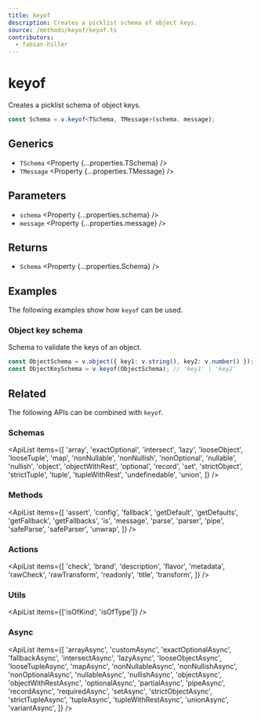 ```yaml
---
title: keyof
description: Creates a picklist schema of object keys.
source: /methods/keyof/keyof.ts
contributors:
  - fabian-hiller
---
```



# keyof

Creates a picklist schema of object keys.

```ts
const Schema = v.keyof<TSchema, TMessage>(schema, message);
```

## Generics

- `TSchema` <Property {...properties.TSchema} />
- `TMessage` <Property {...properties.TMessage} />

## Parameters

- `schema` <Property {...properties.schema} />
- `message` <Property {...properties.message} />

## Returns

- `Schema` <Property {...properties.Schema} />

## Examples

The following examples show how `keyof` can be used.

### Object key schema

Schema to validate the keys of an object.

```ts
const ObjectSchema = v.object({ key1: v.string(), key2: v.number() });
const ObjectKeySchema = v.keyof(ObjectSchema); // 'key1' | 'key2'
```

## Related

The following APIs can be combined with `keyof`.

### Schemas

<ApiList
  items={[
    'array',
    'exactOptional',
    'intersect',
    'lazy',
    'looseObject',
    'looseTuple',
    'map',
    'nonNullable',
    'nonNullish',
    'nonOptional',
    'nullable',
    'nullish',
    'object',
    'objectWithRest',
    'optional',
    'record',
    'set',
    'strictObject',
    'strictTuple',
    'tuple',
    'tupleWithRest',
    'undefinedable',
    'union',
  ]}
/>

### Methods

<ApiList
  items={[
    'assert',
    'config',
    'fallback',
    'getDefault',
    'getDefaults',
    'getFallback',
    'getFallbacks',
    'is',
    'message',
    'parse',
    'parser',
    'pipe',
    'safeParse',
    'safeParser',
    'unwrap',
  ]}
/>

### Actions

<ApiList
  items={[
    'check',
    'brand',
    'description',
    'flavor',
    'metadata',
    'rawCheck',
    'rawTransform',
    'readonly',
    'title',
    'transform',
  ]}
/>

### Utils

<ApiList items={['isOfKind', 'isOfType']} />

### Async

<ApiList
  items={[
    'arrayAsync',
    'customAsync',
    'exactOptionalAsync',
    'fallbackAsync',
    'intersectAsync',
    'lazyAsync',
    'looseObjectAsync',
    'looseTupleAsync',
    'mapAsync',
    'nonNullableAsync',
    'nonNullishAsync',
    'nonOptionalAsync',
    'nullableAsync',
    'nullishAsync',
    'objectAsync',
    'objectWithRestAsync',
    'optionalAsync',
    'partialAsync',
    'pipeAsync',
    'recordAsync',
    'requiredAsync',
    'setAsync',
    'strictObjectAsync',
    'strictTupleAsync',
    'tupleAsync',
    'tupleWithRestAsync',
    'unionAsync',
    'variantAsync',
  ]}
/>
